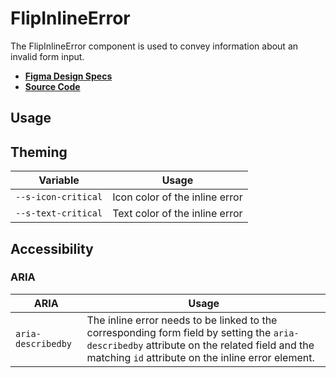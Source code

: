 
<Meta title="Components/FlipInlineError" />

# FlipInlineError

The FlipInlineError component is used to convey information about an invalid
form input.

- **[Figma Design Specs](https://www.figma.com/file/l498Zs9zdZ1qrFJ8aYs47G/Components-V2?node-id=2133%3A22200)**
- **[Source Code](https://github.com/flip-corp/swirl/tree/main/packages/swirl-components/src/components/flip-inline-error)**

## Usage

<Canvas withSource="open">
  <Story id="components-flipinlineerror--flip-inline-error" />
</Canvas>

<ArgsTable story="." />

## Theming

| Variable            | Usage                          |
| ------------------- | ------------------------------ |
| `--s-icon-critical` | Icon color of the inline error |
| `--s-text-critical` | Text color of the inline error |

## Accessibility

### ARIA

| ARIA               | Usage                                                                                                                                                                                             |
| ------------------ | ------------------------------------------------------------------------------------------------------------------------------------------------------------------------------------------------- |
| `aria-describedby` | The inline error needs to be linked to the corresponding form field by setting the `aria-describedby` attribute on the related field and the matching `id` attribute on the inline error element. |
